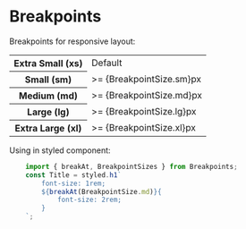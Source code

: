 
<Meta title="Styles/Breakpoints" />

# Breakpoints

Breakpoints for responsive layout:

<table>
  <tr>
    <th>Extra Small (xs)</th>
    <td>Default</td>
  </tr>
  <tr>
    <th>Small (sm)</th>
    <td>>= {BreakpointSize.sm}px</td>
  </tr>
  <tr>
    <th>Medium (md)</th>
    <td>>= {BreakpointSize.md}px</td>
  </tr>
  <tr>
    <th>Large (lg)</th>
    <td>>= {BreakpointSize.lg}px</td>
  </tr>
  <tr>
    <th>Extra Large (xl)</th>
    <td>>= {BreakpointSize.xl}px</td>
  </tr>
</table>

Using in styled component:

```js
    import { breakAt, BreakpointSizes } from Breakpoints;
    const Title = styled.h1`
        font-size: 1rem;
        ${breakAt(BreakpointSize.md)}{
            font-size: 2rem;
        }
    `;
```

